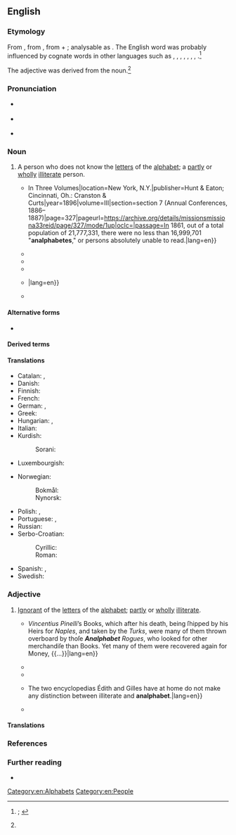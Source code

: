 {{also|Analphabet}}
==English==
{{was wotd|2019|February|21}}

===Etymology===
From {{der|en|LL.|analphabetus||unable to read and write; illiterate}}, from {{der|en|grc|ἀναλφάβητος||illiterate}}, from {{m|grc|ἀν-|t=un-}} + {{m|grc|ἀλφάβητος||alphabet}}; analysable as {{prefix|en|an|alphabet}}. The English word was probably influenced by cognate words in other languages such as {{cog|fr|analphabète|pos=adjective}}, {{cog|de|Analphabetus}}, {{m|de|Analphabet|pos=nouns}}, {{m|de|analphabeten|pos=adjective}}, {{cog|it|analfabeta|pos=adjective, noun}}, {{m|it|analfabeto|pos=adjective, noun}}, {{cog|pt|analfabeto|pos=adjective}}, {{cog|es|analfabeto|pos=adjective, noun}}.<ref name="OED">{{R:OED Online|pos=adj.'' and ''n|id=7031|date=November 2010|nodot=yes}}; {{R:Oxford Dictionaries Online}}</ref>

The adjective was derived from the noun.<ref name="OED"/>

===Pronunciation===
* {{a|RP}} {{IPA|/ænˈælfəbɛt/|lang=en}}
* {{a|GA}} {{IPA|/ˌæˈnælfəbɛt/|lang=en}}
* {{hyphenation|an|al|pha|bet|lang=en}}

===Noun===
{{en-noun}}

# A person who does not know the [[letter#Noun|letters]] of the [[alphabet]]; a [[partly]] or [[wholly]] [[illiterate]] person. {{defdate|from mid 17th c.}}
#: {{synonyms|en|illiterate|q1=noun}}
#* {{quote-book|author=J[ohn] M[orrison] Reid|author2=J. T. Gracey|chapter=Part XI. Mission to Italy.|title=Missions and the Missionary Society of the Methodist Episcopal Church {{...|[...] Revised and Extended by J. T. Gracey, D.D.}} In Three Volumes|location=New York, N.Y.|publisher=Hunt & Eaton; Cincinnati, Oh.: Cranston & Curts|year=1896|volume=III|section=section 7 (Annual Conferences, 1886–1887)|page=327|pageurl=https://archive.org/details/missionsmissiona33reid/page/327/mode/1up|oclc=|passage=In 1861, out of a total population of 21,777,331, there were no less than 16,999,701 "'''analphabetes'''," or persons absolutely unable to read.|lang=en}}
#* {{quote-journal|magazine=[[w:Opera (magazine)|Opera]]|location=London|publisher=Rolls House Publishing Company|year=1960|volume=11|page=281|issn=0030-3526|oclc=1057919255|passage=The governor of a distant province receives a telegram from the Ministry asking how many '''analphabets''' (illiterates) there are in his area. Neither he nor his colleagues know what an '''analphabet''' is, but as anarchism also begins with 'an' they guess that an '''analphabet''' must be a dangerous enemy of the state, and report that they have only one—the schoolmaster.|lang=en}}
#* {{quote-book|author=Robert [Ligon] Harrison|title={{w|Samuel Beckett}}’s [[w:Murphy (novel)|Murphy]]: A Critical Excursion|series=University of Georgia Monographs|seriesvolume=no. 15|location=Athens, Ga.|publisher={{w|University of Georgia Press}}|year=1968|page=57|oclc=449329|passage=The Beckettian progression appears occasionally: while Miss Counihan (static) is an omnivorous reader and Murphy (transitional) a strict non-reader, Cooper is an '''analphabete'''.|lang=en}}
#* {{quote-book|author=Jacob L[ouis] Mey|authorlink=Jacob L. Mey|chapter=Language Manipulation|title=Whose Language?: A Study in Linguistic Pragmatics|location=Amsterdam; Philadelphia, Pa.|publisher={{w|John Benjamins Publishing Company}}|year=1985|section=section 1.3 (Concluding Remarks), paragraph 66|page=84|pageurl=https://books.google.com/books?id=G67SYKPNCQUC&pg=PA84|isbn=978-90-272-5004-9|passage=As to [[w:Paulo Freire|[Paulo] Freire]]'s methods, we should keep in mind that they were primarily developed to teach adult '''analphabets''' their own language, as a part of a 'conscientization' process.|lang=en}}
#* {{quote-book|author=Michael Hofmann|authorlink=Michael Hofmann|chapter=From A to B and Back Again|editors={{w|Frank Ormsby}} and Robert Johnstone|title={{w|The Honest Ulsterman}}|location=Belfast|publisher=Michael Stephens|year=1986|issue=82|page=16|issn=0018-4543|oclc=877549159|newversion=reprinted in|editor2=[[w:Mark Ford (poet)|Mark Ford]]|title2=London: A History in Verse|location2=Cambridge, Mass.; London|publisher2=The Belknap Press of {{w|Harvard University Press}}|year2=2012|page2=704|pageurl2=https://books.google.com/books?id=PDeT8F1twfkC&lpg=PA704|isbn2=978-0-674-06568-0|passage=The porter was an '''analphabete''', but together / we found your name, down among the Os, / and there you were, my brave love, / in a loose hospital gown that covered nothing; {{...}}|lang=en}}
#* {{quote-book|editors=David Yau-Fai Ho, John A. Spinks, Cecilia Siu-Hing Yeung|title=Chinese Patterns of Behavior: A Sourcebook of Psychological and Psychiatric Studies|location=New York, N.Y.; London|publisher=[[w:Greenwood Publishing Group|Praeger]]|year=1989|page=380|column=2|isbn=978-0-275-93270-1|passage=(1) What is the impact of not learning written language on the aphasic semeiology of an '''analphabet'''? (2) How do physiological mechanisms relate to the production of language in an '''analphabet'''? (3) What relationships, if any, can be discerned between an adult '''analphabet''' and the aphasia of a child before learning how to write.|lang=en}}

====Alternative forms====
* {{l|en|analphabete}}

====Derived terms====
{{der2|en|analphabetic|analphabetical|analphabetically|analphabetism}}

====Translations====
{{trans-top-also|person who does not know the letters of the alphabet|illiterate}}
* Catalan: {{t+|ca|analfabet|m}}, {{t+|ca|analfabeta|f}}
* Danish: {{t+|da|analfabet|c}}
* Finnish: {{t+|fi|analfabeetti}}
* French: {{t+|fr|analphabète|m|f}}
* German: {{t+|de|Analphabet|m}}, {{t+|de|Analphabetin|f}}
* Greek: {{t+|el|αναλφάβητος}}
* Hungarian: {{t+|hu|analfabéta}}, {{t+|hu|írástudatlan}}
* Italian: {{t+|it|analfabeta|m|f}}
* Kurdish:
*: Sorani: {{t|ckb|نه‌خوێنده‌وار}}
* Luxembourgish: {{t+|lb|Analphabet|m}}
{{trans-mid}}
* Norwegian:
*: Bokmål: {{t+|nb|analfabet|m}}
*: Nynorsk: {{t|nn|analfabet|m}}
* Polish: {{t+|pl|analfabeta|m}}, {{t+|pl|analfabetka|f}}
* Portuguese: {{t+|pt|analfabeto|m}}, {{t+|pt|analfabeta|f}}
* Russian: {{t+|ru|негра́мотный|m}}
* Serbo-Croatian:
*: Cyrillic: {{t|sh|аналфа̀бе̄т|m}}
*: Roman: {{t+|sh|analfàbēt|m}}
* Spanish: {{t+|es|analfabeto|m}}, {{t+|es|analfabeta|f}}
* Swedish: {{t+|sv|analfabet|c}}
{{trans-bottom}}

===Adjective===
{{en-adj}}

# [[ignorant|Ignorant]] of the [[letter#Noun|letters]] of the [[alphabet]]; [[partly]] or [[wholly]] [[illiterate#Adjective|illiterate]]. {{defdate|from mid 17th c.}}
#: {{synonyms|en|illiterate|q1=adjective}}
#* {{quote-book|author=Richard Lassels|authorlink=Richard Lassels|chapter=The Description and Voyage of Italy|title=The Voyage of Italy: Or, A Compleat Journey through Italy. In Two Parts.{{nb...|With the Characters of the People, and the Description of the Chief Towns, Churches, Monasteries, Tombs, Libraries, Palaces, Villa’s, Gardens, Pictures, Statues, and Antiquities. As also, of the Interest, Government, Riches, Force, &c. of All the Princes. With Instructions Concerning Travel.}}|location=London|publisher=Printed for R. C. J. R. and A. C. and are to be sold by Charles Shortgrave{{nb...|at the Turks Head, in St. Pauls Church-yard.}}|year=1686|section=part I|page=81|pageurl=https://archive.org/details/voyageofitalyorc00lass/page/n126/mode/1up|oclc=801387674|passage={{...}} ''Vincentius Pinelli''’s Books, which after his death, being ſhipped by his Heirs for ''Naples'', and taken by the ''Turks'', were many of them thrown overboard by thoſe '''''Analphabet''' Rogues'', who looked for other merchandiſe than Books. Yet many of them were recovered again for Money, {{...}}|lang=en}}
#* {{quote-book|author=John P[rice] Jones|chapter=Islam in India|title=India: Its Life and Thought|location=New York, N.Y.|publisher=[[w:Macmillan Publishers|The Macmillan Company]]|year=1908|section=section III (What is the Character of the Mohammedan Population in India?)|page=329|pageurl=https://archive.org/details/indiaitslifeand00jonegoog/page/n346/mode/1up|oclc=457653889|passage=And of the Mohammedan population nearly all the women are '''analphabet'''.|lang=en}}
#* {{quote-journal|magazine=[[w:Commonweal (magazine)|Commonweal]]|year=1965|volume=82|page=325|column=1|issn=0010-3330|oclc=436693036|passage=All these love tales are in verse, transmitted up to this day, through countless generations of oral tradition by an '''analphabete''' people with an inborn, unerring sense of art.|lang=en}}
#* {{quote-book|author=Laurence Cossé|authorlink=Laurence Cossé|chapter=2|chapterurl=https://books.google.com/books?id=RYLOxWA7cnwC&pg=PT11|translator=Alison Anderson|title=Bitter Almonds|location=New York, N.Y.|publisher={{w|Europa Editions}}|year=2013|isbn=978-1-60945-089-2|passage=The illustrious bookstore has nothing for helping analphabets. The sales assistant looks like a pontificating doctor, and informs Édith that there is a difference between '''analphabet''' and illiterate: {{...}} The two encyclopedias Édith and Gilles have at home do not make any distinction between illiterate and '''analphabet'''.|lang=en}}
#* {{quote-book|author=Thami J. Khalil|title=Faith, Growth and Success|url=https://books.google.com/books?id=20_9CwAAQBAJ&pg=PT157|location=Bloomington, Ind.|publisher={{w|AuthorHouse}}|date=7 April 2016|isbn=978-1-5246-2855-0|passage=To present myself, I gave the contractor my business card. He gave it twenty seconds of concentrated attention and then passed it to his secretary. The contractor joked that his secretary would give it the high level of attention it deserved. He was '''analphabet'''. I could have confused the package with the product and rapidly concluded that I had nothing to expect for our business from an '''analphabet''' contractor and gently blow up the meeting. I didn't.|lang=en}}

====Translations====
{{trans-top-also|ignorant of the letters of the alphabet|illiterate}}
{{trans-mid}}
{{trans-bottom}}

===References===
<references />

===Further reading===
* {{pedia|literacy}}

[[Category:en:Alphabets]]
[[Category:en:People]]
